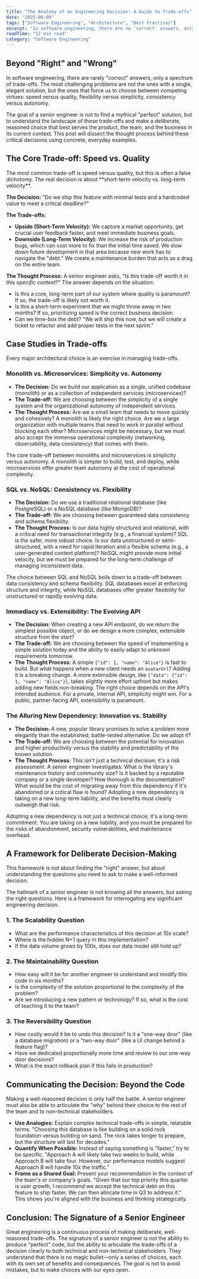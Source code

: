 ```yaml
---
title: "The Anatomy of an Engineering Decision: A Guide to Trade-offs"
date: "2025-06-09"
tags: ["Software Engineering", "Architecture", "Best Practices"]
excerpt: "In software engineering, there are no 'correct' answers, only a spectrum of trade-offs. This post dissects the thought process behind making deliberate, reasoned engineering decisions."
readTime: "12 min read"
category: "Software Engineering"
---
```


## Beyond "Right" and "Wrong"

In software engineering, there are rarely "correct" answers, only a spectrum of trade-offs. The most challenging problems are not the ones with a single, elegant solution, but the ones that force us to choose between competing virtues: speed versus quality, flexibility versus simplicity, consistency versus autonomy.

The goal of a senior engineer is not to find a mythical "perfect" solution, but to understand the landscape of these trade-offs and make a deliberate, reasoned choice that best serves the product, the team, and the business in its current context. This post will dissect the thought process behind these critical decisions using concrete, everyday examples.

## The Core Trade-off: Speed vs. Quality

<Callout type="insight">
The most common trade-off is speed versus quality, but this is often a false dichotomy. The real decision is about **short-term velocity vs. long-term velocity**.
</Callout>

**The Decision:** "Do we ship this feature with minimal tests and a hardcoded value to meet a critical deadline?"

**The Trade-offs:**
*   **Upside (Short-Term Velocity):** We capture a market opportunity, get crucial user feedback faster, and meet immediate business goals.
*   **Downside (Long-Term Velocity):** We increase the risk of production bugs, which can cost more to fix than the initial time saved. We slow down future development in that area because new work has to navigate the "debt." We create a maintenance burden that acts as a drag on the entire team.

**The Thought Process:**
A senior engineer asks, "Is this trade-off worth it *in this specific context*?" The answer depends on the situation:
*   Is this a core, long-term part of our system where quality is paramount? If so, the trade-off is likely not worth it.
*   Is this a short-term experiment that we might throw away in two months? If so, prioritizing speed is the correct business decision.
*   Can we time-box the debt? "We will ship this now, but we will create a ticket to refactor and add proper tests in the next sprint."

## Case Studies in Trade-offs

Every major architectural choice is an exercise in managing trade-offs.

### Monolith vs. Microservices: Simplicity vs. Autonomy
*   **The Decision:** Do we build our application as a single, unified codebase (monolith) or as a collection of independent services (microservices)?
*   **The Trade-off:** We are choosing between the simplicity of a single system and the organizational autonomy of independent services.
*   **The Thought Process:** Are we a small team that needs to move quickly and cohesively? A monolith is likely the right choice. Are we a large organization with multiple teams that need to work in parallel without blocking each other? Microservices might be necessary, but we must also accept the immense operational complexity (networking, observability, data consistency) that comes with them.

<Callout type="info">
The core trade-off between monoliths and microservices is simplicity versus autonomy. A monolith is simpler to build, test, and deploy, while microservices offer greater team autonomy at the cost of operational complexity.
</Callout>

### SQL vs. NoSQL: Consistency vs. Flexibility
*   **The Decision:** Do we use a traditional relational database (like PostgreSQL) or a NoSQL database (like MongoDB)?
*   **The Trade-off:** We are choosing between guaranteed data consistency and schema flexibility.
*   **The Thought Process:** Is our data highly structured and relational, with a critical need for transactional integrity (e.g., a financial system)? SQL is the safer, more robust choice. Is our data unstructured or semi-structured, with a need for rapid iteration and a flexible schema (e.g., a user-generated content platform)? NoSQL might provide more initial velocity, but we must be prepared for the long-term challenge of managing inconsistent data.

<Callout type="info">
The choice between SQL and NoSQL boils down to a trade-off between data consistency and schema flexibility. SQL databases excel at enforcing structure and integrity, while NoSQL databases offer greater flexibility for unstructured or rapidly evolving data.
</Callout>

### Immediacy vs. Extensibility: The Evolving API
*   **The Decision:** When creating a new API endpoint, do we return the simplest possible object, or do we design a more complex, extensible structure from the start?
*   **The Trade-off:** We are choosing between the speed of implementing a simple solution today and the ability to easily adapt to unknown requirements tomorrow.
*   **The Thought Process:** A simple `{"id": 1, "name": "Alice"}` is fast to build. But what happens when a new client needs an `avatarUrl`? Adding it is a breaking change. A more extensible design, like `{"data": {"id": 1, "name": "Alice"}}`, takes slightly more effort upfront but makes adding new fields non-breaking. The right choice depends on the API's intended audience. For a private, internal API, simplicity might win. For a public, partner-facing API, extensibility is paramount.

### The Alluring New Dependency: Innovation vs. Stability
*   **The Decision:** A new, popular library promises to solve a problem more elegantly than the established, battle-tested alternative. Do we adopt it?
*   **The Trade-off:** We are choosing between the potential for innovation and higher productivity versus the stability and predictability of the known solution.
*   **The Thought Process:** This isn't just a technical decision; it's a risk assessment. A senior engineer investigates: What is the library's maintenance history and community size? Is it backed by a reputable company or a single developer? How thorough is the documentation? What would be the cost of migrating away from this dependency if it's abandoned or a critical flaw is found? Adopting a new dependency is taking on a new long-term liability, and the benefits must clearly outweigh that risk.

<Callout type="warning">
Adopting a new dependency is not just a technical choice; it's a long-term commitment. You are taking on a new liability, and you must be prepared for the risks of abandonment, security vulnerabilities, and maintenance overhead.
</Callout>

## A Framework for Deliberate Decision-Making

<Callout type="insight">
This framework is not about finding the "right" answer, but about understanding the questions you need to ask to make a well-informed decision.
</Callout>

The hallmark of a senior engineer is not knowing all the answers, but asking the right questions. Here is a framework for interrogating any significant engineering decision.

### 1. The Scalability Question
*   What are the performance characteristics of this decision at 10x scale?
*   Where is the hidden N+1 query in this implementation?
*   If the data volume grows by 100x, does our data model still hold up?

### 2. The Maintainability Question
*   How easy will it be for another engineer to understand and modify this code in six months?
*   Is the complexity of the solution proportional to the complexity of the problem?
*   Are we introducing a new pattern or technology? If so, what is the cost of teaching it to the team?

### 3. The Reversibility Question
*   How costly would it be to undo this decision? Is it a "one-way door" (like a database migration) or a "two-way door" (like a UI change behind a feature flag)?
*   Have we dedicated proportionally more time and review to our one-way door decisions?
*   What is the exact rollback plan if this fails in production?

## Communicating the Decision: Beyond the Code

Making a well-reasoned decision is only half the battle. A senior engineer must also be able to articulate the "why" behind their choice to the rest of the team and to non-technical stakeholders.

*   **Use Analogies:** Explain complex technical trade-offs in simple, relatable terms. "Choosing this database is like building on a solid rock foundation versus building on sand. The rock takes longer to prepare, but the structure will last for decades."
*   **Quantify When Possible:** Instead of saying something is "faster," try to be specific. "Approach A will likely take two weeks to build, while Approach B will take four. However, our performance models suggest Approach B will handle 10x the traffic."
*   **Frame as a Shared Goal:** Present your recommendation in the context of the team's or company's goals. "Given that our top priority this quarter is user growth, I recommend we accept the technical debt on this feature to ship faster. We can then allocate time in Q3 to address it." This shows you're aligned with the business and thinking strategically.

## Conclusion: The Signature of a Senior Engineer

Great engineering is a continuous process of making deliberate, well-reasoned trade-offs. The signature of a senior engineer is not the ability to produce "perfect" code, but the ability to articulate the trade-offs of a decision clearly to both technical and non-technical stakeholders. They understand that there is no magic bullet—only a series of choices, each with its own set of benefits and consequences. The goal is not to avoid mistakes, but to make choices with our eyes open.
